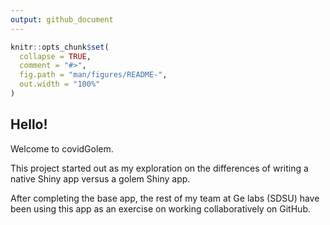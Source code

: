 ```yaml
---
output: github_document
---
```



```r
knitr::opts_chunk$set(
  collapse = TRUE,
  comment = "#>",
  fig.path = "man/figures/README-",
  out.width = "100%"
)
```

## Hello! 

Welcome to covidGolem. 

This project started out as my exploration on the differences of writing a native Shiny app versus a golem Shiny app. 

After completing the base app, the rest of my team at Ge labs (SDSU) have been using this app as an exercise on working collaboratively on GitHub. 

